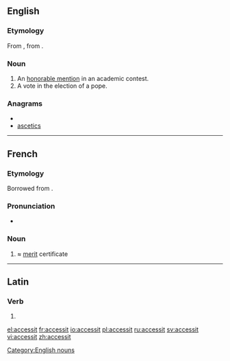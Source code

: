 ==English==

===Etymology===
From {{etyl|la|en}} {{term|accessit||lang=la|he came near}}, from {{term|accedo|accēdō|lang=la|approach}}.

===Noun===
{{en-noun}}

# An [[honorable mention]] in an academic contest.
# A vote in the election of a pope.

===Anagrams===
* {{alphagram|acceisst}}
* [[ascetics#English|ascetics]]

[[Category:English nouns]]

----

==French==

===Etymology===
Borrowed from {{etyl|la|fr}} {{term|accessit|lang=la}}.

===Pronunciation===
* {{IPA|/aksɛsit/|/aksesit/|lang=fr}}

===Noun===
{{fr-noun|m}}

# {{context|school|lang=fr}} ≈ [[merit]] certificate

----

==Latin==

===Verb===
{{la-verb-form|accessit}}

# {{conjugation of|accedo|accēdō|3|s|perf|act|ind|lang=la}}

[[el:accessit]]
[[fr:accessit]]
[[io:accessit]]
[[pl:accessit]]
[[ru:accessit]]
[[sv:accessit]]
[[vi:accessit]]
[[zh:accessit]]